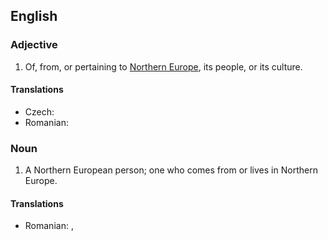 ==English==

===Adjective===
{{en-adj|pos=[[Northern]] [[European]]|-}}

# Of, from, or pertaining to [[Northern Europe]], its people, or its culture.

====Translations====
{{trans-top|Northern European}}
* Czech: {{t|cs|severoevropský}}
* Romanian: {{t|ro|nord-european}}
{{trans-mid}}
{{trans-bottom}}

===Noun===
{{en-noun|sg=[[Northern]] [[European]]}}

# A Northern European person; one who comes from or lives in Northern Europe.

====Translations====
{{trans-top|Northern European person}}
* Romanian: {{t|ro|nord-european|m}}, {{t|ro|nord-europeană|f}}
{{trans-mid}}
{{trans-bottom}}